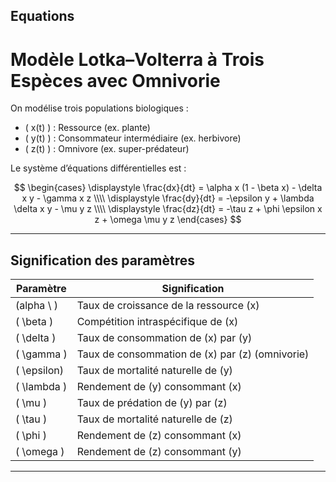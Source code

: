 ## Equations
#  Modèle Lotka–Volterra à Trois Espèces avec Omnivorie

On modélise trois populations biologiques :

- \( x(t) \) : Ressource (ex. plante)
- \( y(t) \) : Consommateur intermédiaire (ex. herbivore)
- \( z(t) \) : Omnivore (ex. super-prédateur)

Le système d’équations différentielles est :

$$
\begin{cases}
\displaystyle \frac{dx}{dt} = \alpha x (1 - \beta x) - \delta x y - \gamma x z \\\\
\displaystyle \frac{dy}{dt} = -\epsilon y + \lambda \delta x y - \mu y z \\\\
\displaystyle \frac{dz}{dt} = -\tau z + \phi \epsilon x z + \omega \mu y z
\end{cases}
$$

---

##  Signification des paramètres

| Paramètre | Signification |
|-----------|-----------------------------|
|  (alpha \ )  | Taux de croissance de la ressource \(x\) |
| \( \beta \)   | Compétition intraspécifique de \(x\) |
| \( \delta \)   | Taux de consommation de \(x\) par \(y\) |
| \( \gamma \)   | Taux de consommation de \(x\) par \(z\) (omnivorie) |
| \( \epsilon\)   | Taux de mortalité naturelle de \(y\) |
| \( \lambda \)   | Rendement de \(y\) consommant \(x\) |
| \( \mu \)   | Taux de prédation de \(y\) par \(z\) |
| \( \tau \)   | Taux de mortalité naturelle de \(z\) |
| \( \phi \)   | Rendement de \(z\) consommant \(x\) |
| \( \omega \)   | Rendement de \(z\) consommant \(y\) |

---




